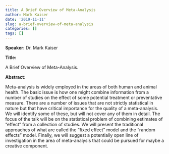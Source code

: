 ```yaml
---
title: A Brief Overview of Meta-Analysis
author: Mark Kaiser
date: '2019-11-11'
slug: a-brief-overview-of-meta-analysis
categories: []
tags: []
---
```

**Speaker:** Dr. Mark Kaiser

**Title:**

A Brief Overview of Meta-Analysis.

**Abstract:**

Meta-analysis is widely employed in the areas of both human and animal health. The basic issue is how one might combine information from a number of studies on the effect of some potential treatment or preventative measure. There are a number of issues that are not strictly statistical in nature but that have critical importance for the quality of a meta-analysis. We will identify some of these, but will not cover any of them in detail. The focus of the talk will be on the statistical problem of combining estimates of “effect” from a collection of studies. We will present the traditional approaches of what are called the “fixed effect” model and the “random effects” model. Finally, we will suggest a potentially open line of investigation in the area of meta-analysis that could be pursued for maybe a creative component.
